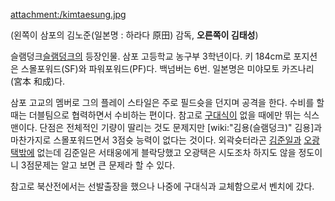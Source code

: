 attachment:/kimtaesung.jpg

(왼쪽이 삼포의 김노준(일본명 : 하라다 原田) 감독, '''오른쪽이 김태성''')

슬램덩크[[슬램덩크]]의 등장인물. 삼포 고등학교 농구부 3학년이다. 키 184cm로 포지션은 스몰포워드(SF)와 파워포워드(PF)다. 백넘버는 6번. 일본명은 미야모토 카즈나리(宮本 和成)다.

삼포 고교의 멤버로 그의 플레이 스타일은 주로 필드슛을 던지며 공격을 한다. 수비를 할 때는 더블팀으로 협력하면서 수비하는 편이다. 참고로 [[구대식]]이 없을 때에만 뛰는 식스맨이다. 단점은 전체적인 기량이 딸리는 것도 문제지만 [wiki:"김용(슬램덩크)" 김용]과 마찬가지로 스몰포워드면서 3점슛 능력이 없다는 것이다. 외곽슛터라곤 [[김준일]]과 [[오광택]]밖에 없는데 김준일은 서태웅에게 블락당했고 오광택은 시도조차 하지도 않을 정도이니 3점문제는 알고 보면 큰 문제라 할 수 있다.

참고로 북산전에서는 선발출장을 했으나 나중에 구대식과 교체함으로서 벤치에 갔다.
